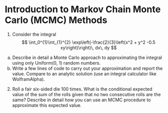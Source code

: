 # Introduction to Markov Chain Monte Carlo (MCMC) Methods {.unnumbered}


(@) Consider the integral
$$
\int_0^{1}\int_{1}^{2} \exp\left(-\frac{2}{3}\left(x^2 + y^2 -0.5 xy\right)\right)\, dx\, dy
$$

a. Describe in detail a Monte Carlo approach to approximating the integral using only Uniform(0, 1) random numbers.
a. Write a few lines of code to carry out your approximation and report the value.
Compare to an analytic solution (use an integral calculator like WolframAlpha).

(@) Roll a fair six-sided die 100 times.
What is the conditional expected value of
the sum of the rolls given that no two consecutive rolls are the same?
Describe in detail how you can use an MCMC procedure to approximate this expected value.